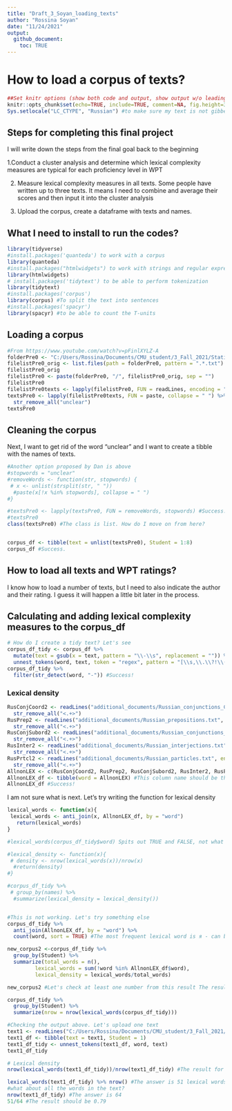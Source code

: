 ```yaml
---
title: "Draft_3_Soyan_loading_texts"
author: "Rossina Soyan"
date: "11/24/2021"
output:
  github_document: 
    toc: TRUE
---
```

# How to load a corpus of texts?

```r
##Set knitr options (show both code and output, show output w/o leading #, make figures smaller, hold figures until after chunk)
knitr::opts_chunk$set(echo=TRUE, include=TRUE, comment=NA, fig.height=3, fig.width=4.2, fig.show="hold")
Sys.setlocale("LC_CTYPE", "Russian") #to make sure my text is not gibberish, readable
```

## Steps for completing this final project

I will write down the steps from the final goal back to the beginning

1.Conduct a cluster analysis and determine which lexical complexity measures are typical for each proficiency level in WPT

2. Measure lexical complexity measures in all texts. Some people have written up to three texts. It means I need to combine and average their scores and then input it into the cluster analysis

3. Upload the corpus, create a dataframe with texts and names. 




## What I need to install to run the codes?

```r
library(tidyverse)
#install.packages('quanteda') to work with a corpus
library(quanteda)
#install.packages("htmlwidgets") to work with strings and regular expressions
library(htmlwidgets)
# install.packages('tidytext') to be able to perform tokenization
library(tidytext)
#install.packages('corpus')
library(corpus) #To split the text into sentences
#install.packages('spacyr')
library(spacyr) #to be able to count the T-units

```

## Loading a corpus

```r
#From https://www.youtube.com/watch?v=pFinlXYLZ-A
folderPre0 <- "C:/Users/Rossina/Documents/CMU_student/3_Fall_2021/Statistics_at_Pitt/2019_Standardized/2019_PreTest_ST/Pre_test_Prompt0_Planning_dinner_party_ST"
filelistPre0_orig <- list.files(path = folderPre0, pattern = ".*.txt")
filelistPre0_orig
filelistPre0 <- paste(folderPre0, "/", filelistPre0_orig, sep = "")
filelistPre0
filelistPre0texts <- lapply(filelistPre0, FUN = readLines, encoding = "UTF-8", warn = FALSE)
textsPre0 <- lapply(filelistPre0texts, FUN = paste, collapse = " ") %>% 
  str_remove_all("unclear")
textsPre0
```

## Cleaning the corpus

Next, I want to get rid of the word "unclear" and I want to create a tibble with the names of texts.

```r
#Another option proposed by Dan is above
#stopwords = "unclear"
#removeWords <- function(str, stopwords) {
 # x <- unlist(strsplit(str, " "))
  #paste(x[!x %in% stopwords], collapse = " ")
#}

#textsPre0 <- lapply(textsPre0, FUN = removeWords, stopwords) #Success!!!
#textsPre0
class(textsPre0) #The class is list. How do I move on from here?


corpus_df <- tibble(text = unlist(textsPre0), Student = 1:8)
corpus_df #Success. 

```
## How to load all texts and WPT ratings?

I know how to load a number of texts, but I need to also indicate the author and their rating. I guess it will happen a little bit later in the process.

## Calculating and adding lexical complexity measures to the corpus_df

```r
# How do I create a tidy text? Let's see
corpus_df_tidy <- corpus_df %>% 
  mutate(text = gsub(x = text, pattern = "\\-\\s", replacement = "")) %>% #what to do is lonely dashes? 
  unnest_tokens(word, text, token = "regex", pattern = "[\\s,\\.\\?!\\(\\)\\:\";]") #let me check if words look like real words in all these 8 texts
corpus_df_tidy %>% 
  filter(str_detect(word, "-")) #Success! 
```

### Lexical density

```r
RusConjCoord2 <- readLines("additional_documents/Russian_conjunctions_COORD.txt", encoding = "UTF-8", warn = FALSE) %>% 
  str_remove_all("<.+>") 
RusPrep2 <- readLines("additional_documents/Russian_prepositions.txt", encoding = "UTF-8", warn = FALSE) %>% 
  str_remove_all("<.+>") 
RusConjSubord2 <- readLines("additional_documents/Russian_conjunctions_SUBORD.txt", encoding = "UTF-8", warn = FALSE) %>% 
  str_remove_all("<.+>")
RusInter2 <- readLines("additional_documents/Russian_interjections.txt", encoding = "UTF-8", warn = FALSE) %>%
  str_remove_all("<.+>")
RusPrtcl2 <- readLines("additional_documents/Russian_particles.txt", encoding = "UTF-8", warn = FALSE) %>% 
  str_remove_all("<.+>") 
AllnonLEX <- c(RusConjCoord2, RusPrep2, RusConjSubord2, RusInter2, RusPrtcl2) 
AllnonLEX_df <- tibble(word = AllnonLEX) #This column name should be the same for using the anti-join()
AllnonLEX_df #Success! 
```

I am not sure what is next. Let's try writing the function for lexical density

```r
lexical_words <- function(x){
 lexical_words <- anti_join(x, AllnonLEX_df, by = "word")
   return(lexical_words)
}

#lexical_words(corpus_df_tidy$word) Spits out TRUE and FALSE, not what I want

#lexical_density <- function(x){
 # density <- nrow(lexical_words(x))/nrow(x)
  #return(density)
#}

#corpus_df_tidy %>% 
 # group_by(names) %>% 
  #summarize(lexical_density = lexical_density()) 


#This is not working. Let's try something else
corpus_df_tidy %>% 
  anti_join(AllnonLEX_df, by = "word") %>% 
  count(word, sort = TRUE) #The most frequent lexical word is я - can be expected. Do I get rid of pronouns? Let me think

new_corpus2 <-corpus_df_tidy %>% 
  group_by(Student) %>% 
  summarize(total_words = n(),
         lexical_words = sum(!word %in% AllnonLEX_df$word),
         lexical_density = lexical_words/total_words)

new_corpus2 #Let's check at least one number from this result The result for text 1 is 6.203125 Why is is the wrong number. Let's check each output

corpus_df_tidy %>% 
  group_by(Student) %>% 
  summarize(nrow = nrow(lexical_words(corpus_df_tidy)))
```

```r
#Checking the output above. Let's upload one text
text1 <- readLines("C:/Users/Rossina/Documents/CMU_student/3_Fall_2021/Statistics_at_Pitt/2019_Standardized/2019_PreTest_ST/Pre_test_Prompt0_Planning_dinner_party_ST/Addison_Mitchell_Entry0_ST.txt", encoding = "UTF-8") %>% str_remove_all("unclear")
text1_df <- tibble(text = text1, Student = 1)
text1_df_tidy <- unnest_tokens(text1_df, word, text)
text1_df_tidy

# Lexical density
nrow(lexical_words(text1_df_tidy))/nrow(text1_df_tidy) #The result for text 1 is 0.796875 Why is it different?

lexical_words(text1_df_tidy) %>% nrow() #The answer is 51 lexical words
#what about all the words in the text?
nrow(text1_df_tidy) #The answer is 64 
51/64 #The result should be 0.79
```


